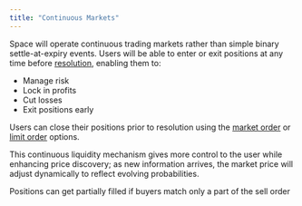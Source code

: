 ```yaml
---
title: "Continuous Markets"
---
```


Space will operate continuous trading markets rather than simple binary settle-at-expiry events. Users will be able to enter or exit positions at any time before [resolution](/concepts/resolution), enabling them to:

- Manage risk
- Lock in profits
- Cut losses
- Exit positions early

Users can close their positions prior to resolution using the [market order](/guides/market-order) or [limit order](/guides/limit-order) options.

This continuous liquidity mechanism gives more control to the user while enhancing price discovery; as new information arrives, the market price will adjust dynamically to reflect evolving probabilities.

<Note>
  Positions can get partially filled if buyers match only a part of the sell order
</Note>